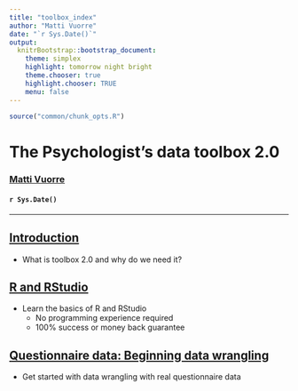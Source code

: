 ```yaml
---
title: "toolbox_index"
author: "Matti Vuorre"
date: "`r Sys.Date()`"
output:
  knitrBootstrap::bootstrap_document:
    theme: simplex
    highlight: tomorrow night bright
    theme.chooser: true
    highlight.chooser: TRUE
    menu: false
---
```


```r
source("common/chunk_opts.R")
```

# The Psychologist's data toolbox 2.0
### [Matti Vuorre](mailto:mv2521@columbia.edu)
#### `r Sys.Date()`
<hr>

## [Introduction](http://mvuorre.github.io/toolbox/introduction/introduction.html)

* What is toolbox 2.0 and why do we need it?

## [R and RStudio](http://mvuorre.github.io/toolbox/rrstudio/rrstudio.html)

* Learn the basics of R and RStudio
    - No programming experience required
    - 100% success or money back guarantee

## [Questionnaire data: Beginning data wrangling](http://mvuorre.github.io/toolbox/questionnaire/questionnaire.html)

* Get started with data wrangling with real questionnaire data